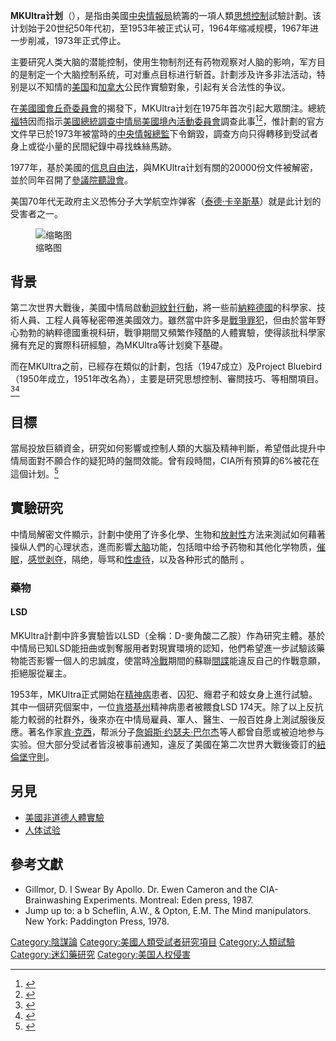 {{noteTA
|1=zh-cn:信息自由法; zh-tw:資訊自由法; zh-hk:資訊自由法;
}}
'''MKUltra计划'''（{{lang-en|Project MKUltra}}），是指由美國[[中央情報局|中央情報局]]統籌的一項人類[[洗腦|思想控制]]試驗計劃。该计划始于20世纪50年代初，至1953年被正式认可，1964年缩减规模，1967年进一步削减，1973年正式停止。

主要研究人类大脑的潜能控制，使用生物制剂还有药物观察对人脑的影响，军方目的是制定一个大脑控制系统，可对重点目标进行斩首。計劃涉及许多非法活动，特别是以不知情的[[美国|美国]]和[[加拿大|加拿大]]公民作實驗對象，引起有关合法性的争议。

在[[美國國會|美國國會]][[丘奇委員會|丘奇委員會]]的揭發下，MKUltra计划在1975年首次引起大眾關注。總統[[杰拉尔德·福特|福特]]因而指示[[美國總統調查中情局美國境內活動委員會|美國總統調查中情局美國境內活動委員會]]調查此事<ref name="sci-tech-cia">{{Cite web|title=Science, Technology and the CIA|url=https://nsarchive2.gwu.edu/NSAEBB/NSAEBB54/|accessdate=2020-06-21|work=nsarchive2.gwu.edu|archive-date=2015-02-25|archive-url=https://web.archive.org/web/20150225171048/http://www2.gwu.edu/~nsarchiv/NSAEBB/NSAEBB54/|dead-url=no}}</ref><ref>{{Cite web|title=1977 Senate Hearing on MKULTRA: Table of Contents/Main Index|url=http://www.druglibrary.org/schaffer/history/e1950/mkultra/index.htm|accessdate=2020-06-21|work=www.druglibrary.org|archive-date=2016-03-03|archive-url=https://web.archive.org/web/20160303195400/http://www.druglibrary.org/schaffer/history/e1950/mkultra/index.htm|dead-url=no}}</ref>，惟計劃的官方文件早已於1973年被當時的[[中央情報總監|中央情報總監]]下令銷毀，調查方向只得轉移到受試者身上或從小量的民間紀錄中尋找蛛絲馬跡。

1977年，基於美國的[[信息自由法_(美国)|信息自由法]]，與MKUltra计划有關的20000份文件被解密，並於同年召開了[[美国参议院|參議院]][[聽證會|聽證會]]。

美国70年代无政府主义恐怖分子大学航空炸弹客（[[泰德·卡辛斯基|泰德·卡辛斯基]]）就是此计划的受害者之一。

[[File:DeclassifiedMKULTRA.jpg|缩略图]]

== 背景 ==
第二次世界大戰後，美國中情局啟動[[迴紋針行動|迴紋針行動]]，將一些前[[納粹德國|納粹德國]]的科學家、技術人員、工程人員等秘密帶進美國效力。雖然當中許多是[[戰爭罪犯|戰爭罪犯]]，但由於當年野心勃勃的納粹德國重視科研，戰爭期間又頻繁作殘酷的人體實驗，使得該批科學家擁有充足的實際科研經驗，為MKUltra等计划奠下基礎。

而在MKUltra之前，已經存在類似的計劃，包括{{link-en|Project Chatter|Project CHATTER}}（1947成立）及Project Bluebird（1950年成立，1951年改名為{{link-en|Project Artichoke|Project ARTICHOKE}}），主要是研究思想控制、審問技巧、{{link-en|行為修正|Behavior modification}}等相關項目。<ref>{{Cite web|title=Mind-Control Before MK-Ultra|url=http://mysteriousuniverse.org/2015/06/mind-control-before-mk-ultra/|author=Nick Redfern|date=2015-06-24|publisher=Mysterious Universe|language=en|accessdate=2015-12-16|archive-date=2021-01-26|archive-url=https://web.archive.org/web/20210126030051/https://mysteriousuniverse.org/2015/06/mind-control-before-mk-ultra/|dead-url=no}}</ref><ref>{{Cite web|title=Controlling the Mind: The CIA's Top Secret and Psychological Mind Control Technique Experiments|url=http://hubpages.com/education/Controlling-the-Mind-The-CIAs-Top-Secret-Hypnosis-and-Mind-Control-Experiments|author=Jeff Mallinson|date=2012-09-05|publisher=HubPages|language=en|accessdate=2015-12-16|archive-date=2020-09-19|archive-url=https://web.archive.org/web/20200919145313/https://hubpages.com/education/Controlling-the-Mind-The-CIAs-Top-Secret-Hypnosis-and-Mind-Control-Experiments|dead-url=no}}</ref>

== 目標 ==
當局投放巨額資金，研究如何影響或控制人類的大腦及精神判斷，希望借此提升中情局面對不願合作的疑犯時的盤問效能。曾有段時間，CIA所有預算的6%被花在這個计划。<ref>{{Cite web|title=2050科幻大成真：超能力、心智控制、人造記憶、遺忘藥丸、奈米機器人，即將改變我們的世界|url=http://www.books.com.tw/products/0010676369|accessdate=2020-06-21|work=博客來|archive-date=2021-01-25|archive-url=https://web.archive.org/web/20210125075502/https://www.books.com.tw/products/0010676369|dead-url=no}}</ref>

== 實驗研究 ==
中情局解密文件顯示，計劃中使用了许多化學、生物和[[放射性|放射性]]方法来測試如何藉著操纵人們的心理状态，進而影響[[大脑|大脑]]功能，包括暗中给予药物和其他化学物质，[[催眠|催眠]]，[[感觉剥夺|感觉剥夺]]，隔绝，辱骂和[[性虐待|性虐待]]，以及各种形式的酷刑 。

=== 藥物 ===
==== LSD ====
{{main|麥角酸二乙酰胺}}
MKUltra計劃中許多實驗皆以LSD（全稱：D-麥角酸二乙胺）作為研究主體。基於中情局已知LSD能扭曲或剝奪服用者對現實環境的認知，他們希望進一步試驗該藥物能否影響一個人的忠誠度，使當時[[冷戰|冷戰]]期間的蘇聯[[間諜|間諜]]能違反自己的作戰意願，拒絕服從雇主。

1953年，MKUltra正式開始在[[精神病|精神病]]患者、囚犯、癮君子和妓女身上進行試驗。其中一個研究個案中，一位[[肯塔基州|肯塔基州]]精神病患者被餵食LSD 174天。除了以上反抗能力較弱的社群外，後來亦在中情局雇員、軍人、醫生、一般百姓身上測試服後反應。著名作家[[肯·克西|肯·克西]]，帮派分子[[詹姆斯·约瑟夫·巴尔杰|詹姆斯·约瑟夫·巴尔杰]]等人都曾自愿或被迫地参与实验。但大部分受試者皆沒被事前通知，違反了美國在第二次世界大戰後簽訂的[[紐倫堡守則|紐倫堡守則]]。

== 另見 ==
*[[美國非道德人體實驗|美國非道德人體實驗]]
*[[人体试验|人体试验]]

== 參考文獻 ==
{{Reflist}}
*Gillmor, D. I Swear By Apollo. Dr. Ewen Cameron and the CIA-Brainwashing Experiments. Montreal: Eden press, 1987.
*Jump up to: a b Scheflin, A.W., & Opton, E.M. The Mind manipulators. New York: Paddington Press, 1978.
{{阴谋论}}
[[Category:陰謀論|Category:陰謀論]]
[[Category:美國人類受試者研究項目|Category:美國人類受試者研究項目]]
[[Category:人類試驗|Category:人類試驗]]
[[Category:迷幻藥研究|Category:迷幻藥研究]]
[[Category:美国人权侵害|Category:美国人权侵害]]